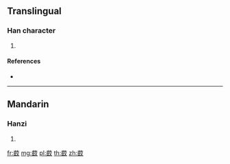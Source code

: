 {{character info/new}}
==Translingual==

===Han character===
{{Han char|rn=140|rad=艸|as=08|sn=14|four=44747|canj=TSLE}}

# {{defn|Han|sort=艸08}}

====References====
* {{Han ref|kx=1038.250|dkj=31196|dj=1497.010|hdz=53231.050|uh=83E3|ud=33763|bh=DB6B|bd=56171}}

----

==Mandarin==

===Hanzi===
{{cmn-hanzi|pin=[[qìn]] ([[qin4]])|wg=ch'in<sup>4</sup>}}

# {{defn|lang=cmn|sort=艸08}}

[[fr:菣]]
[[mg:菣]]
[[pl:菣]]
[[th:菣]]
[[zh:菣]]